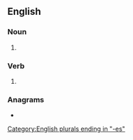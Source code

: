 ==English==

===Noun===
{{head|en|noun form}}

# {{plural of|en|outreach}}

===Verb===
{{head|en|verb form}}

# {{en-third-person singular of|outreach}}

===Anagrams===
* {{anagrams|en|a=aceehorstu|Haute-Corse|euchroates}}

[[Category:English plurals ending in "-es"]]